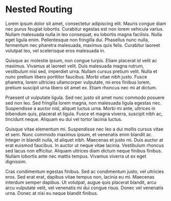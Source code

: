 # Nested Routing

<EpicVideo url="https://www.epicweb.dev/workshops/full-stack-foundations/routing/intro-to-routing" />

Lorem ipsum dolor sit amet, consectetur adipiscing elit. Mauris congue diam nec
purus feugiat lobortis. Curabitur egestas est non lorem vehicula varius. Nullam
malesuada nulla in leo consequat, eu lobortis magna facilisis. Nulla eget ligula
enim. Pellentesque non fringilla dui. Phasellus nunc nulla, fermentum nec
pharetra malesuada, maximus quis felis. Curabitur laoreet volutpat leo, vel
scelerisque eros malesuada in.

Quisque ac molestie ipsum, non congue turpis. Etiam placerat id velit ac
maximus. Vivamus at laoreet velit. Duis malesuada magna rutrum, vestibulum nisi
sed, imperdiet urna. Nullam cursus pretium velit. Nulla et nunc pretium libero
porttitor faucibus. Morbi vitae nibh justo. Fusce pharetra, lorem ultricies
ullamcorper vulputate, mi eros finibus lorem, pretium suscipit urna libero sit
amet ex. Etiam rhoncus nec mi at dictum.

Praesent ut vulputate ligula. Sed nec justo sit amet nunc commodo posuere sed
non leo. Sed fringilla lorem magna, non malesuada ligula egestas nec.
Suspendisse a auctor nisl, aliquet luctus urna. Morbi mi ante, ultrices in
bibendum quis, placerat et ligula. Fusce et magna viverra, suscipit nibh ac,
tincidunt neque. Aliquam eu dui vel tortor lacinia luctus.

Quisque vitae elementum mi. Suspendisse nec leo a dui mollis cursus vitae et
sem. Nunc commodo maximus ipsum, et venenatis enim blandit ac. Integer in
blandit nulla, id aliquet nibh. Maecenas et justo mi. Duis auctor at erat
euismod faucibus. In auctor ut neque vitae lacinia. Vestibulum rhoncus sed lacus
non efficitur. Aliquam ultrices diam dictum neque finibus finibus. Nullam
lobortis ante nec mattis tempus. Vivamus viverra ut ex eget dignissim.

Cras condimentum egestas finibus. Sed ac condimentum justo, vel ultricies eros.
Sed erat erat, dapibus vitae tempus non, lacinia eu mi. Maecenas interdum semper
dapibus. Ut volutpat, augue quis placerat blandit, arcu arcu vulputate velit,
vel venenatis mi dui congue risus. Donec vel venenatis urna. Donec at nisi eu
neque blandit finibus.
